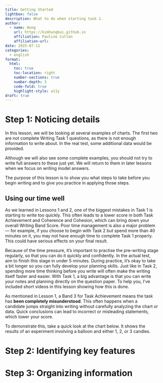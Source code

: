 ```yaml
---
title: Getting Started
lightbox: false
description: What to do when starting task 1.
author:
  - name: Hung
    url: https://kimhungbui.github.io
    affiliation: Pauline Cullen
    affiliation-url: 
date: 2025-07-11
categories:
  - english
format:
  html:
    toc: true
    toc-location: right
    number-sections: true
    number-depth: 3
    code-fold: true
    highlight-style: a11y
draft: true
---
```

# Step 1: Noticing details

In this lesson, we will be looking at several examples of charts. The first two are not complete Writing Task 1 questions, as there is not enough information to write about. In the real test, some additional data would be provided.

Although we will also see some complete examples, you should not try to write full answers to these just yet. We will return to them in later lessons when we focus on writing model answers.

The purpose of this lesson is to show you what steps to take before you begin writing and to give you practice in applying those steps.

## Using our time well

As we learned in Lessons 1 and 2, one of the biggest mistakes in Task 1 is starting to write too quickly. This often leads to a lower score in both Task Achievement and Coherence and Cohesion, which can bring down your overall Writing Band Score. Poor time management is also a major problem — for example, if you choose to begin with Task 2 but spend more than 40 minutes on it, you may not have enough time to complete Task 1 properly. This could have serious effects on your final result.

Because of the time pressure, it's important to practise the pre-writing stage regularly, so that you can do it quickly and confidently. In the actual test, aim to finish this stage in under 5 minutes. During practice, it's okay to take a bit longer so you can fully develop your planning skills. Just like in Task 2, spending more time thinking before you write will often make the writing itself faster and easier. With Task 1, a big advantage is that you can write your notes and planning directly on the question paper. To help you, I've included short videos in this lesson showing how this is done.

As mentioned in Lesson 1, a Band 3 for Task Achievement means the task has __been completely misunderstood__. This often happens when a candidate jumps straight into writing without carefully analyzing the chart or data. Quick conclusions can lead to incorrect or misleading statements, which lower your score.

To demonstrate this, take a quick look at the chart below. It shows the results of an experiment involving a balloon and either 1, 2, or 3 candles.



# Step 2: Identifying key features




# Step 3: Organizing information


